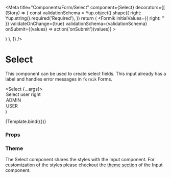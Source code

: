 
<Meta
  title="Components/Form/Select"
  component={Select}
  decorators={[
    (Story) => {
      const validationSchema = Yup.object().shape({
        right: Yup.string().required('Required'),
      })
      return (
        <Formik
          initialValues={{ right: '' }}
          validateOnChange={true}
          validationSchema={validationSchema}
          onSubmit={(values) => action('onSubmit')(values)}
        >
          <Form>
            <SectionContent>
              <Story />
            </SectionContent>
          </Form>
        </Formik>
      )
    },
  ]}
/>

# Select

This component can be used to create select fields. This input already has a label and handles error messages in `formik` Forms.

  <Select {...args}>
    <option className="bg-gray-600" value="">
      Select user right
    </option>
    <option className="bg-gray-600" value="ADMIN">
      ADMIN
    </option>
    <option className="bg-gray-600" value="USER">
      USER
    </option>
  </Select>
)

<Canvas>
  <Story
    name="Default"
    args={{
      label: 'User rights',
      name: 'right',
    }}
  >
    {Template.bind({})}
  </Story>
</Canvas>

### Props

<ArgsTable story="Default" />

### Theme

The Select component shares the styles with the Input component.
For customization of the styles please checkout the [theme section](/docs/components-form-input--default-story#theme) of the Input component.
